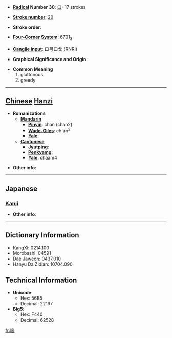 * '''[[Wiktionary:Chinese radical index| Radical]] Number 30''': [[Wiktionary:Chinese radical index 口|口]]+17 strokes

* '''[[Wiktionary:Chinese total strokes index|Stroke number]]''': [[Wiktionary:Chinese total strokes index 20|20]]

* '''Stroke order''': 

* '''[[Wiktionary:Chinese four corner index|Four-Corner System]]''': 6701<sub>3</sub>

* '''[[Wiktionary:Chinese Cangjie index|Cangjie input]]''': 口弓口戈 (RNRI)

* '''Graphical Significance and Origin''': 

* '''Common Meaning'''
*#gluttonous
*# greedy


----

== [[Chinese]] [[Hanzi]] ==

* '''Romanizations'''
** '''[[Mandarin]]'''
*** '''[[Pinyin]]''': chán (chan2)
*** '''[[Wade-Giles]]''': ch'an<sup>2</sup>
*** '''[[Yale]]''': 
** '''[[Cantonese]]'''
*** '''[[Jyutping]]''':
*** '''[[Penkyamp]]''': 
*** '''[[Yale]]''': chaam4

* '''Other info''': 

----

==Japanese==
===[[Kanji]]===
{{kanji|on readings=[[さん]] (san), [[ざん]] (zan), [[せん]] (sen), [[ぜん]] (zen)|kun readings=[[すする]] (susuru), [[くち]] (kuchi), [[くちばし]] (kuchibashi)}}

* '''Other info''':  

----

== Dictionary Information ==

* KangXi: 0214.100
* Morobashi: 04591
* Dae Jaweon: 0437.010
* Hanyu Da Zidian: 10704.090

== Technical Information ==

* '''Unicode''':
** Hex: 56B5
** Decimal: 22197
* '''Big5''':
** Hex: F440
** Decimal: 62528

[[fr:嚵]]